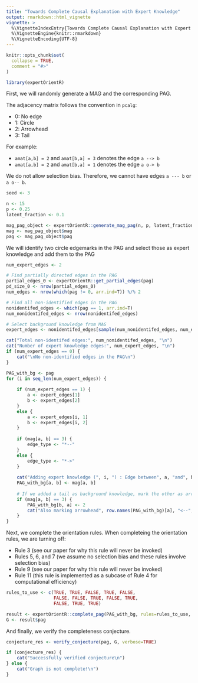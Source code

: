 ```yaml
---
title: "Towards Complete Causal Explanation with Expert Knowledge"
output: rmarkdown::html_vignette
vignette: >
  %\VignetteIndexEntry{Towards Complete Causal Explanation with Expert Knowledge}
  %\VignetteEngine{knitr::rmarkdown}
  %\VignetteEncoding{UTF-8}
---
```


```r
knitr::opts_chunk$set(
  collapse = TRUE,
  comment = "#>"
)
```


```r
library(expertOrientR)
```


First, we will randomly generate a MAG and the corresponding PAG.

The adjacency matrix follows the convention in `pcalg`:

* 0: No edge
* 1: Circle
* 2: Arrowhead
* 3: Tail

For example:

* `amat[a,b] = 2` and `amat[b,a] = 3` denotes the edge `a --> b`
* `amat[a,b] = 2` and `amat[b,a] = 1` denotes the edge `a o-> b`

We do not allow selection bias. Therefore, we cannot have edges `a --- b` or `a o-- b`.

```r
seed <- 3

n <- 15
p <- 0.25
latent_fraction <- 0.1

mag_pag_object <- expertOrientR::generate_mag_pag(n, p, latent_fraction, seed=seed)
mag <- mag_pag_object$mag
pag <- mag_pag_object$pag
```


We will identify two circle edgemarks in the PAG and select those as expert knowledge and add them to the PAG

```r
num_expert_edges <- 2

# Find partially directed edges in the PAG
partial_edges_0 <- expertOrientR::get_partial_edges(pag)
pd_size_0 <- nrow(partial_edges_0)
num_edges <- nrow(which(pag != 0, arr.ind=T)) %/% 2

# Find all non-identified edges in the PAG
nonidentifed_edges <- which(pag == 1, arr.ind=T)
num_nonidentifed_edges <- nrow(nonidentifed_edges)

# Select background knowledge from MAG
expert_edges <- nonidentifed_edges[sample(num_nonidentifed_edges, num_expert_edges), ]

cat("Total non-identifed edges:", num_nonidentifed_edges, "\n")
cat("Number of expert knowledge edges:", num_expert_edges, "\n")
if (num_expert_edges == 0) {
    cat("\nNo non-identified edges in the PAG\n")
}
```

```r
PAG_with_bg <- pag
for (i in seq_len(num_expert_edges)) {
    
    if (num_expert_edges == 1) {
        a <- expert_edges[1]
        b <- expert_edges[2]
    }
    else {
        a <- expert_edges[i, 1]
        b <- expert_edges[i, 2]
    }
    
    if (mag[a, b] == 3) {
        edge_type <- "*--"
    }
    else {
        edge_type <- "*->"
    }
    
    cat("Adding expert knowledge (", i, ") : Edge between", a, "and", b, "marked as", a, edge_type, b, "\n")
    PAG_with_bg[a, b] <- mag[a, b]
    
    # If we added a tail as background knowledge, mark the other as arrow
    if (mag[a, b] == 3) {
        PAG_with_bg[b, a] <- 2
        cat("Also marking arrowhead", row.names(PAG_with_bg)[a], "<--", row.names(PAG_with_bg)[b], "\n")
    }
}
```

Next, we complete the orientation rules.
When completeing the orientation rules, we are turning off:

* Rule 3 (see our paper for why this rule will never be invoked)
* Rules 5, 6, and 7 (we assume no selection bias and these rules involve selection bias)
* Rule 9 (see our paper for why this rule will never be invoked)
* Rule 11 (this rule is implemented as a subcase of Rule 4 for computational efficiency)

```r
rules_to_use <- c(TRUE, TRUE, FALSE, TRUE, FALSE,
                  FALSE, FALSE, TRUE, FALSE, TRUE,
                  FALSE, TRUE, TRUE)

result <- expertOrientR::complete_pag(PAG_with_bg, rules=rules_to_use, verbose=TRUE)
G <- result$pag
```

And finally, we verify the completeness conjecture.

```r

conjecture_res <- verify_conjecture(pag, G, verbose=TRUE)

if (conjecture_res) {
    cat("Successfully verified conjecture\n")
} else {
    cat("Graph is not complete!\n")
}
```


